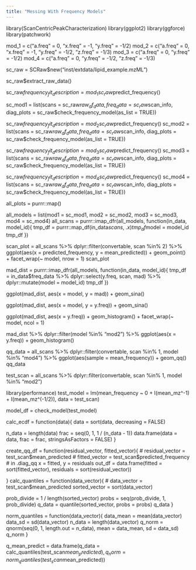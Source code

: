 ```yaml
---
title: "Messing With Frequency Models"
---
```

library(ScanCentricPeakCharacterization)
library(ggplot2)
library(ggforce)
library(patchwork)

mod_1 = c("a.freq" = 0, "x.freq" = -1, "y.freq" = -1/2)
mod_2 = c("a.freq" = 0, "x.freq" = -1, "y.freq" = -1/2, "z.freq" = -1/3)
mod_3 = c("a.freq" = 0, "y.freq" = -1/2)
mod_4 = c("a.freq" = 0, "y.freq" = -1/2, "z.freq" = -1/3)

sc_raw = SCRaw$new("inst/extdata/lipid_example.mzML")

sc_raw$extract_raw_data()

sc_raw$frequency_fit_description = mod_1
sc_raw$predict_frequency()

sc_mod1 = list(scans = sc_raw$raw_df_data, freq_data = sc_raw$scan_info, diag_plots = sc_raw$check_frequency_model(as_list = TRUE))

sc_raw$frequency_fit_description = mod_2
sc_raw$predict_frequency()
sc_mod2 = list(scans = sc_raw$raw_df_data, freq_data = sc_raw$scan_info, diag_plots = sc_raw$check_frequency_model(as_list = TRUE))


sc_raw$frequency_fit_description = mod_3
sc_raw$predict_frequency()
sc_mod3 = list(scans = sc_raw$raw_df_data, freq_data = sc_raw$scan_info, diag_plots = sc_raw$check_frequency_model(as_list = TRUE))

sc_raw$frequency_fit_description = mod_4
sc_raw$predict_frequency()
sc_mod4 = list(scans = sc_raw$raw_df_data, freq_data = sc_raw$scan_info, diag_plots = sc_raw$check_frequency_model(as_list = TRUE))

all_plots = purrr::map()


all_models = list(mod1 = sc_mod1,
                  mod2 = sc_mod2,
                  mod3 = sc_mod3,
                  mod4 = sc_mod4)
all_scans = purrr::imap_dfr(all_models, function(in_data, model_id){
  tmp_df = purrr::map_df(in_data$scans, ~ .x)
  tmp_df$model = model_id
  tmp_df
})

scan_plot = all_scans %>%
  dplyr::filter(convertable, scan %in% 2) %>%
  ggplot(aes(x = predicted_frequency, y = mean_predicted)) +
  geom_point() +
  facet_wrap(~ model, nrow = 1)
scan_plot

mad_dist = purrr::imap_dfr(all_models, function(in_data, model_id){
  tmp_df = in_data$freq_data %>%
    dplyr::select(y.freq, scan, mad) %>%
    dplyr::mutate(model = model_id)
  tmp_df
})

ggplot(mad_dist, aes(x = model, y = mad)) +
  geom_sina()

ggplot(mad_dist, aes(x = model, y = y.freq)) +
  geom_sina()

ggplot(mad_dist, aes(x = y.freq)) +
  geom_histogram() +
  facet_wrap(~ model, ncol = 1)

mad_dist %>%
  dplyr::filter(model %in% "mod2") %>%
  ggplot(aes(x = y.freq)) +
  geom_histogram()

qq_data = all_scans %>%
  dplyr::filter(convertable, scan %in% 1, model %in% "mod4") %>%
  ggplot(aes(sample = mean_frequency)) +
  geom_qq()
qq_data

test_scan = all_scans %>%
  dplyr::filter(convertable, scan %in% 1, model %in% "mod2")

library(performance)
test_model = lm(mean_frequency ~ 0 + I(mean_mz^-1) + I(mean_mz^(-1/2)), data = test_scan)

model_df = check_model(test_model)

calc_ecdf = function(data){
  data = sort(data, decreasing = FALSE)

  n_data = length(data)
  frac = seq(0, 1, 1 / (n_data - 1))
  data.frame(data = data, frac = frac, stringsAsFactors = FALSE)
}

create_qq_df = function(residual_vector, fitted_vector){
  # residual_vector = test_scan$mean_predicted
  # fitted_vector = test_scan$predicted_frequency
  # in .diag_qq x = fitted, y = residuals
  out_df = data.frame(fitted = sort(fitted_vector),
                      residuals = sort(residual_vector))

}
calc_quantiles = function(data_vector){
  # data_vector = test_scan$mean_predicted
  sorted_vector = sort(data_vector)

  prob_divide = 1 / length(sorted_vector)
  probs = seq(prob_divide, 1, prob_divide)
  q_data = quantile(sorted_vector, probs = probs)
  q_data
}

norm_quantiles = function(data_vector){
  data_mean = mean(data_vector)
  data_sd = sd(data_vector)
  n_data = length(data_vector)
  q_norm = qnorm(seq(0, 1, length.out = n_data), mean = data_mean, sd = data_sd)
  q_norm
}

q_mean_predict = data.frame(q_data = calc_quantiles(test_scan$mean_predicted),
                            q_norm = norm_quantiles(test_scan$mean_predicted))
